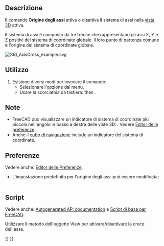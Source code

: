 <languages/>

{{Docnav/it
|[[Std_ViewFullscreen/it|Vista 3D a schermo intero]]
|[[Std_ToggleClipPlane/it|Piano di taglio]]
|[[Std_View_Menu/it|Menu Visualizza]]
|IconL=Std_ViewFullscreen.svg
|IconR=Std_ToggleClipPlane.svg
|IconC=Freecad.svg
}}

{{GuiCommand/it
|Name=Std AxisCross
|Name/it=Origine degli assi
|Empty=1
|MenuLocation=Visualizza → Origine degli assi
|Workbenches=Tutti
|Shortcut={{KEY|A}} {{KEY|C}}
}}

<span id="Description"></span>
==Descrizione==

Il comando '''Origine degli assi''' attiva o disattiva il sistema di assi nella [[3D_view/it|vista 3D]] attiva.

Il sistema di assi è composto da tre frecce che rappresentano gli assi X, Y e Z positivi del sistema di coordinate globale. Il loro punto di partenza comune è l'origine del sistema di coordinate globale.

[[Image:Std_AxisCross_example.svg]]
{{Caption|Il sistema di assi (le lettere non fanno parte del sistema di assi)}}

<span id="Usage"></span>
==Utilizzo==

# Esistono diversi modi per invocare il comando:
#* Selezionare l'opzione {{MenuCommand|Visualizza → [[Image:Std_AxisCross.svg|16px]] Origine degli assi}} dal menu.
#* Usare la scorciatoia da tastiera: {{KEY|A}} then {{KEY|C}}.

<span id="Notes"></span>
==Note==

* FreeCAD può visualizzare un indicatore di sistema di coordinate più piccolo nell'angolo in basso a destra delle viste 3D: {{MenuCommand|Modifica → Preferenze... → Display → Vista 3D → Mostra il sistema di coordinate nell'angolo}}. Vedere [[Preferences_Editor/it#Vista 3D|Editor delle preferenze]].
* Anche il [[Navigation_Cube/it|cubo di navigazione]] include un indicatore del sistema di coordinate.

<span id="Preferences"></span>
==Preferenze==

Vedere anche: [[Preferences_Editor/it|Editor delle Preferenze]].

* L'impostazione predefinita per l'origine degli assi può essere modificata: {{MenuCommand|Modifica → Preferenze... → Visualizza → Vista 3D → Mostra di default il sistema di assi}}.

<span id="Scripting"></span>
==Script==

Vedere anche: [https://freecad.github.io/SourceDoc/ Autogenerated API documentation] e [[FreeCAD_Scripting_Basics/it|Script di base per FreeCAD]].

Utilizzare il metodo {{incode|setAxisCross}} dell'oggetto View per attivare/disattivare la croce dell'asse.

{{Code|code=
import FreeCADGui

view = FreeCADGui.ActiveDocument.ActiveView
view.setAxisCross(True)
view.hasAxisCross()
}}


{{Docnav/it
|[[Std_ViewFullscreen/it|Vista 3D a schermo intero]]
|[[Std_ToggleClipPlane/it|Piano di taglio]]
|[[Std_View_Menu/it|Menu Visualizza]]
|IconL=Std_ViewFullscreen.svg
|IconR=Std_ToggleClipPlane.svg
|IconC=Freecad.svg
}}

{{Std_Base_navi{{#translation:}}}}
{{Userdocnavi{{#translation:}}}}